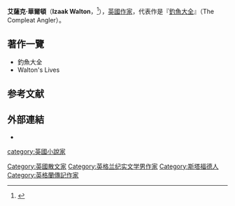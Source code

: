 {{Infobox writer <!-- For more information see [[:Template:Infobox_writer/doc|:Template:Infobox writer/doc]]. -->
| name = Izaak Walton
| image = Izaak Walton.jpg
| imagesize = 180px
| alt =
| caption = 
| pseudonym =
| birth_name = Izaak Walton
| birth_date = 
| birth_place = 英國，[[史塔福|史塔福]]
| death_date = 
| death_place = 英國，[[溫徹斯特|溫徹斯特]]
| resting_place = 
| occupation = 作家
| language = 英語
| nationality =
| ethnicity =
| citizenship =
| education =
| alma_mater =
| period =
| genre =
| subject =
| movement =
| notableworks =
| spouse =
| partner =
| children =
| relatives =
| awards =
| signature =
| signature_alt =
| website =
| portaldisp =
}}

'''艾薩克·華爾頓'''（'''Izaak Walton'''，{{bd|1594年||1683年|12月15日|Walton, Izaak}}<ref name=StMarys>{{cite web | url=http://www.stmarysstafford.org.uk/Izaak%20Walton/Izaak_Walton.htm | title=Izaak Walton: The Compleat Anglican | publisher=The Collegiate Church of St Mary, Stafford | accessdate=2013-06-24 |archiveurl=https://web.archive.org/web/20140530105444/http://stmarysstafford.org.uk/Izaak%20Walton/Izaak_Walton.htm |archivedate=30 May 2014}}</ref>），[[英國|英國]][[作家|作家]]，代表作是『[[釣魚大全|釣魚大全]]』（The Compleat Angler）。

== 著作一覽 ==
*釣魚大全
*Walton's Lives

== 参考文献 ==
{{Reflist}}

== 外部連結 ==
{{Wikisource author}}
{{wikiquote}}
*{{gutenberg author| id=Izaak Walton|name=Izaak Walton}}

{{Authority control}}


{{DEFAULTSORT:Walton, Izaak}}
[[category:英國小說家|category:英國小說家]]
[[Category:英國散文家|Category:英國散文家]]
[[Category:英格兰纪实文学男作家|Category:英格兰纪实文学男作家]]
[[Category:斯塔福德人|Category:斯塔福德人]]
[[Category:英格蘭傳記作家|Category:英格蘭傳記作家]]